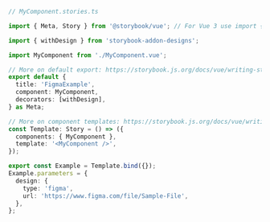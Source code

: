 ```ts
// MyComponent.stories.ts

import { Meta, Story } from '@storybook/vue'; // For Vue 3 use import { Meta, Story } from '@storybook/vue3';

import { withDesign } from 'storybook-addon-designs';

import MyComponent from './MyComponent.vue';

// More on default export: https://storybook.js.org/docs/vue/writing-stories/introduction#default-export
export default {
  title: 'FigmaExample',
  component: MyComponent,
  decorators: [withDesign],
} as Meta;

// More on component templates: https://storybook.js.org/docs/vue/writing-stories/introduction#using-args
const Template: Story = () => ({
  components: { MyComponent },
  template: '<MyComponent />',
});

export const Example = Template.bind({});
Example.parameters = {
  design: {
    type: 'figma',
    url: 'https://www.figma.com/file/Sample-File',
  },
};
```